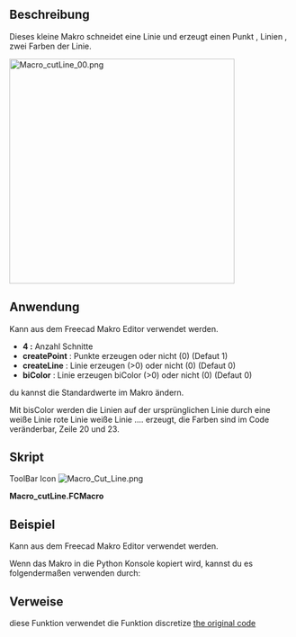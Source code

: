 <languages/>
{{Macro/de
|Name=Macro Cut Line
|Name/de=Makro Linie Schneiden
|Icon=Macro_Cut_Line.png
|Description=Schneidet eine Linie aus, wobei als Argument number cut, create line, bicolor, create point angegeben wird. Die neue Linie wird in der realen Koordinate des Objekts erstellt, nicht in der Koordinate des Körpers.<br/>{{ColoredText|(Befehlszeile, füge dieses komplette Makro in die Python Konsole ein)}}.
|Author=mario52
|Version=2.0
|Date=2019/06/17
|FCVersion=Alle
|Download=[https://wiki.freecad.org/images/3/35/Macro_Cut_Line.png ToolBar Symbol]
}}

==Beschreibung==
Dieses kleine Makro schneidet eine Linie und erzeugt einen Punkt , Linien , zwei Farben der Linie.

[[File:Macro cutLine 00.png|400px]]
{{Caption|Linieschneiden}}

<span id="Usage"></span>
==Anwendung==

Kann aus dem Freecad Makro Editor verwendet werden.

*'''4 :''' Anzahl Schnitte
*'''createPoint''' : Punkte erzeugen oder nicht (0) (Defaut 1)
*'''createLine''' : Linie erzeugen (>0) oder nicht (0) (Defaut 0)
*'''biColor''' : Linie erzeugen biColor (>0) oder nicht (0) (Defaut 0)


du kannst die Standardwerte im Makro ändern.

Mit bisColor werden die Linien auf der ursprünglichen Linie durch eine weiße Linie rote Linie weiße Linie .... erzeugt, die Farben sind im Code veränderbar, Zeile 20 und 23.

<span id="Script"></span>
==Skript==
ToolBar Icon [[Image:Macro_Cut_Line.png]]

'''Macro_cutLine.FCMacro'''

{{MacroCode|code=
#################################################################
# https://forum.freecad.org/viewtopic.php?f=3&t=4217&hilit=discretize
# 08/03/2015 2019/06/17

__title__   = "cutLine"
__author__  = "Mario52"
__version__ = "00.02"
__date__    = "2019/06/17"

import Draft, Part
def cutLine(numberOfPoints = 2, createPoint = 1, createLine = 0, biColor = 0):           # create a points of forme

    def createLines(numberOfPoints, points, biColor):                                        # create line
        biscolor = 0
        for lin in range(numberOfPoints-1):
            creaLine = [FreeCAD.Vector(points[lin]),FreeCAD.Vector(points[lin+1])]
            wire = Draft.makeWire(creaLine,closed=False,face=False,support=None)
            if biColor != 0:                                                                 # biColor 
                if biscolor == 0:
                    FreeCADGui.ActiveDocument.getObject(wire.Name).LineColor = (1.0,0.0,0.0) # 255 = 1 (10 = (1/255 * 10 ))
                    biscolor = 1
                else:
                    FreeCADGui.ActiveDocument.getObject(wire.Name).LineColor = (1.0,1.0,1.0) # 255 = 1 (10 = (1/255 * 10 ))
                    biscolor = 0
    try:
        points = []
        points[:] = []
        selectionObjects = FreeCADGui.Selection.getSelectionEx()         # getSelectionEx
        numberOfPoints += 1
        for selection in selectionObjects:
            compteur = pas = 0
            for selectedEdge in selection.SubObjects:
                    FreeCAD.Console.PrintMessage(selectionObjects[0].SubElementNames[compteur] + "\n")                   
#                    print( selectionObjects[0].SubElementNames[compteur])# getSelectionEx
                    compteur += 1                                              
                    points = selectedEdge.discretize(numberOfPoints)   
                    if createLine != 0:
                        createLines(numberOfPoints, points, biColor)
                    for p in points:
                        if createPoint != 0:
                            Draft.makePoint( p.x, p.y, p.z)
                        FreeCAD.Console.PrintMessage(str(compteur)+" X"+ str(p.x)+" Y"+ str(p.y)+ " Z"+ str(p.z) + "\n")
#                        print( compteur," X", p.x, " Y", p.y, " Z", p.z)
                    pas = 1                                              #

            if pas == 0:                                                 # the not SubObjects
                selectionObjects = FreeCADGui.Selection.getSelection()   # select all elements
                FreeCAD.Console.PrintMessage(selectionObjects[0].Name + "\n")
#                print( selectionObjects[0].Name)                         # getSelection()
                compteur = 0
                for ii in enumerate(selectionObjects[0].Shape.Edges): 
                    compteur += 1
                    points = ii[1].discretize(numberOfPoints)            # discretize the element
                    for p in points:
                        if createPoint != 0:
                            Draft.makePoint( p.x, p.y, p.z)              # create points
                        FreeCAD.Console.PrintMessage(str(compteur)+" X"+ str(p.x)+" Y"+ str(p.y)+ " Z"+ str(p.z) + "\n")
#                         print( compteur, " X", p.x, " Y", p.y, " Z", p.z)  # list and display the coordinates
                    if createLine != 0:
                        createLines(numberOfPoints, points, biColor)
    except:
        FreeCAD.Console.PrintError("Error" + "\n" + "Give : cutLine(numberOfPoints = 2, createPoint = 1, createLine = 0, biColor = 0)"+"\n")
        FreeCAD.Console.PrintError("Select the complete shape or separate wire(s) line, circle ..."+"\n")

#        print( "Error : Give cutLine(numberOfPoints = 2, createPoint = 1, createLine = 0, biColor = 0)")

# Example in command line (paste the macro in FC Python console) and write:
#cutLine(2, createLine = 1, biColor = 1, createPoint = 0)

}}

<span id="Example"></span>
==Beispiel==

Kann aus dem Freecad Makro Editor verwendet werden.

Wenn das Makro in die Python Konsole kopiert wird, kannst du es folgendermaßen verwenden durch:

{{Code|code=
cutLine(4, createLine = 1, biColor = 1, createPoint = 0)
}}
==Verweise==
diese Funktion verwendet die Funktion discretize [https://forum.freecad.org/viewtopic.php?f=3&t=4217&hilit=discretize the original code]